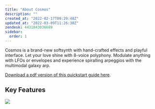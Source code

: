 ```yaml
---
title: "About Cosmos"
description: ""
created_at: "2022-02-17T09:29:48Z"
updated_at: "2022-03-09T11:26:30Z"
zendesk: 4431843036689
sidebar:
  order: 1
---
```


Cosmos is a brand-new softsynth with hand-crafted effects and playful interface. Let your love shine with 8-voice polyphony. Modulate anything with LFOs or envelopes and experience spiralling arpeggios with the multimodal galaxy arp.

[ Download a pdf version of this quickstart guide here](/quickstart-guides/cosmos.pdf).


<YouTube id="mbNBF-5gRm8" />

## Key Features

![](../../../assets/images/article_4436160700305_image_0.png)
